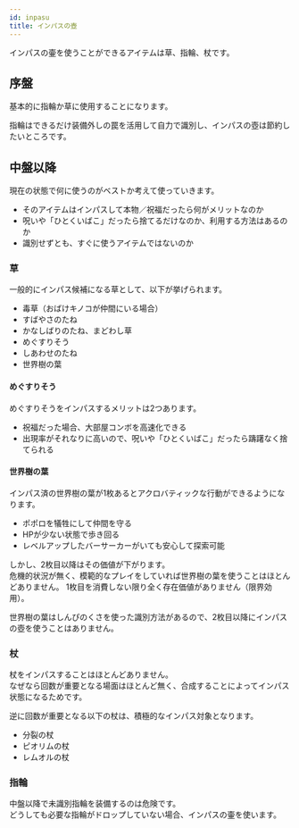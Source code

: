 ```yaml
---
id: inpasu
title: インパスの壺
---
```



インパスの壷を使うことができるアイテムは草、指輪、杖です。

## 序盤
基本的に指輪か草に使用することになります。

指輪はできるだけ装備外しの罠を活用して自力で識別し、インパスの壺は節約したいところです。

## 中盤以降
現在の状態で何に使うのがベストか考えて使っていきます。
- そのアイテムはインパスして本物／祝福だったら何がメリットなのか
- 呪いや「ひとくいばこ」だったら捨てるだけなのか、利用する方法はあるのか
- 識別せずとも、すぐに使うアイテムではないのか

### 草
一般的にインパス候補になる草として、以下が挙げられます。

- 毒草（おばけキノコが仲間にいる場合）
- すばやさのたね
- かなしばりのたね、まどわし草
- めぐすりそう
- しあわせのたね
- 世界樹の葉

#### めぐすりそう
めぐすりそうをインパスするメリットは2つあります。

- 祝福だった場合、大部屋コンボを高速化できる
- 出現率がそれなりに高いので、呪いや「ひとくいばこ」だったら躊躇なく捨てられる

#### 世界樹の葉
インパス済の世界樹の葉が1枚あるとアクロバティックな行動ができるようになります。
- ポポロを犠牲にして仲間を守る
- HPが少ない状態で歩き回る
- レベルアップしたバーサーカーがいても安心して探索可能

しかし、2枚目以降はその価値が下がります。  
危機的状況が無く、模範的なプレイをしていれば世界樹の葉を使うことはほとんどありません。
1枚目を消費しない限り全く存在価値がありません（限界効用）。

世界樹の葉はしんぴのくさを使った識別方法があるので、2枚目以降にインパスの壺を使うことはありません。

### 杖
杖をインパスすることはほとんどありません。  
なぜなら回数が重要となる場面はほとんど無く、合成することによってインパス状態になるためです。

逆に回数が重要となる以下の杖は、積極的なインパス対象となります。  

- 分裂の杖
- ピオリムの杖
- レムオルの杖

### 指輪
中盤以降で未識別指輪を装備するのは危険です。  
どうしても必要な指輪がドロップしていない場合、インパスの壷を使います。